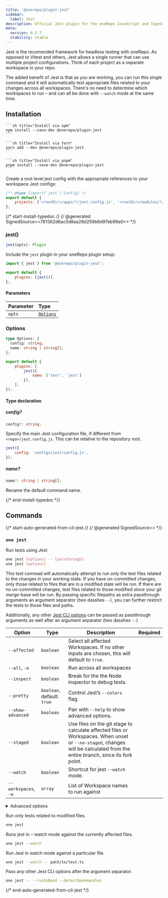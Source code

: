 ```yaml
---
title: '@onerepo/plugin-jest'
sidebar:
  label: Jest
description: Official Jest plugin for the oneRepo JavaScript and TypeScript monorepo toolchain.
meta:
  version: 0.2.7
  stability: stable
---
```



Jest is the recomended framework for headless testing with oneRepo. As opposed to Vitest and others, Jest allows a single runner that can use multiple project configurations. Think of each project as a separate workspace in your repo.

The added benefit of Jest is that as you are working, you can run this single command and it will automatically test appropriate files related to your changes across all workspaces. There's no need to determine which workspaces to run – and can all be done with `--watch` mode at the same time.

## Installation

<Tabs group="pkgmanager">
  <TabItem label="npm">

    ```sh title="Install via npm"
    npm install --save-dev @onerepo/plugin-jest
    ```

  </TabItem>
  <TabItem label="yarn">

    ```sh title="Install via Yarn"
    yarn add --dev @onerepo/plugin-jest
    ```

  </TabItem>
  <TabItem label="pnpm">

    ```sh title="Install via pnpm"
    pnpm install --save-dev @onerepo/plugin-jest
    ```

  </TabItem>
</Tabs>

Create a root level jest config with the appropriate references to your workspace Jest configs:

```js title="jest.config.js"
/** @type {import('jest').Config} */
export default {
	projects: ['<rootDir>/apps/*/jest.config.js', '<rootDir>/modules/*/jest.config.js'],
};
```

{/* start-install-typedoc */}
{/* @generated SignedSource<<761362d6ac5d8aa28d259b6d97eb99a0>> */}

### jest()

```ts
jest(opts): Plugin
```

Include the `jest` plugin in your oneRepo plugin setup:

```js title="onerepo.config.ts" {1,4}
import { jest } from '@onerepo/plugin-jest';

export default {
	plugins: [jest()],
};
```

#### Parameters

| Parameter | Type                  |
| :-------- | :-------------------- |
| `opts`    | [`Options`](#options) |

### Options

```ts
type Options: {
  config: string;
  name: string | string[];
};
```

```js title="onerepo.config.js"
export default {
	plugins: [
		jest({
			name: ['test', 'jest']
		}),
	],
});
```

#### Type declaration

##### config?

```ts
config?: string;
```

Specify the main Jest configuration file, if different from `<repo>/jest.config.js`. This can be relative to the repository root.

```js
jest({
	config: 'configs/jest/config.js',
});
```

##### name?

```ts
name?: string | string[];
```

Rename the default command name.

{/* end-install-typedoc */}

## Commands

{/* start-auto-generated-from-cli-jest */}
{/* @generated SignedSource<<ee7f1a85bac3b3f5123d83949df89fac>> */}

### `one jest`

Run tests using Jest

```sh
one jest [options] -- [passthrough]
one jest [options]
```

This test commad will automatically attempt to run only the test files related to the changes in your working state. If you have un-committed changes, only those related to files that are in a modified state will be run. If there are no un-committed changes, test files related to those modified since your git merge-base will be run. By passing specific filepaths as extra passthrough arguments an argument separator (two dasshes `--`), you can further restrict the tests to those files and paths.

Additionally, any other [Jest CLI options](https://jestjs.io/docs/cli) can be passed as passthrough arguments as well after an argument separator (two dasshes `--`)

| Option               | Type                       | Description                                                                                                                                                                 | Required |
| -------------------- | -------------------------- | --------------------------------------------------------------------------------------------------------------------------------------------------------------------------- | -------- |
| `--affected`         | `boolean`                  | Select all affected Workspaces. If no other inputs are chosen, this will default to `true`.                                                                                 |          |
| `--all`, `-a`        | `boolean`                  | Run across all workspaces                                                                                                                                                   |          |
| `--inspect`          | `boolean`                  | Break for the the Node inspector to debug tests.                                                                                                                            |          |
| `--pretty`           | `boolean`, default: `true` | Control Jest’s `--colors` flag.                                                                                                                                             |          |
| `--show-advanced`    | `boolean`                  | Pair with `--help` to show advanced options.                                                                                                                                |          |
| `--staged`           | `boolean`                  | Use files on the git stage to calculate affected files or Workspaces. When unset or `--no-staged`, changes will be calculated from the entire branch, since its fork point. |          |
| `--watch`            | `boolean`                  | Shortcut for jest `--watch` mode.                                                                                                                                           |          |
| `--workspaces`, `-w` | `array`                    | List of Workspace names to run against                                                                                                                                      |          |

<details>

<summary>Advanced options</summary>

| Option          | Type                                    | Description                                               | Required |
| --------------- | --------------------------------------- | --------------------------------------------------------- | -------- |
| `--config`      | `string`, default: `"./jest.config.js"` | Path to the jest.config file, relative to the repo root.  |          |
| `--from-ref`    | `string`                                | Git ref to start looking for affected files or workspaces |          |
| `--through-ref` | `string`                                | Git ref to start looking for affected files or workspaces |          |

</details>

Run only tests related to modified files.

```sh
one jest
```

Runs jest in --watch mode against the currently affected files.

```sh
one jest --watch
```

Run Jest in watch mode against a particular file.

```sh
one jest --watch -- path/to/test.ts
```

Pass any other Jest CLI options after the argument separator.

```sh
one jest -- --runInBand --detectOpenHandles
```

{/* end-auto-generated-from-cli-jest */}
